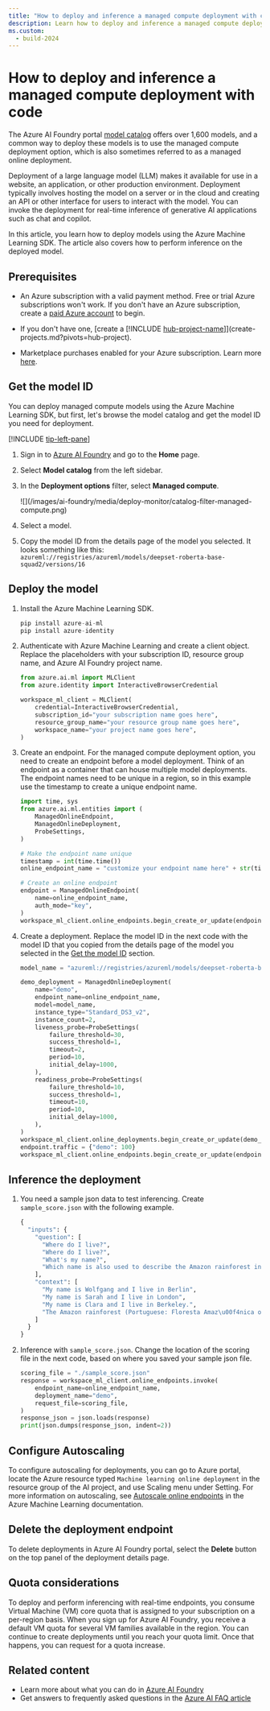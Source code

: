 ```yaml
---
title: "How to deploy and inference a managed compute deployment with code"
description: Learn how to deploy and inference a managed compute deployment with code.
ms.custom:
  - build-2024
---
```


# How to deploy and inference a managed compute deployment with code

The Azure AI Foundry portal [model catalog](../how-to/model-catalog-overview) offers over 1,600 models, and a common way to deploy these models is to use the managed compute deployment option, which is also sometimes referred to as a managed online deployment. 

Deployment of a large language model (LLM) makes it available for use in a website, an application, or other production environment. Deployment typically involves hosting the model on a server or in the cloud and creating an API or other interface for users to interact with the model. You can invoke the deployment for real-time inference of generative AI applications such as chat and copilot.

In this article, you learn how to deploy models using the Azure Machine Learning SDK. The article also covers how to perform inference on the deployed model.

## Prerequisites

- An Azure subscription with a valid payment method. Free or trial Azure subscriptions won't work. If you don't have an Azure subscription, create a [paid Azure account](https://azure.microsoft.com/pricing/purchase-options/pay-as-you-go) to begin.

- If you don't have one, [create a [!INCLUDE [hub-project-name](../includes/hub-project-name)]](create-projects.md?pivots=hub-project).

- Marketplace purchases enabled for your Azure subscription. Learn more [here](/azure/cost-management-billing/manage/enable-marketplace-purchases).

## Get the model ID

You can deploy managed compute models using the Azure Machine Learning SDK, but first, let's browse the model catalog and get the model ID you need for deployment.

[!INCLUDE [tip-left-pane](../includes/tip-left-pane)]

1. Sign in to [Azure AI Foundry](https://ai.azure.com/?cid=learnDocs) and go to the **Home** page.
1. Select **Model catalog** from the left sidebar.
1. In the **Deployment options** filter, select **Managed compute**.

    <Frame>
      ![](/images/ai-foundry/media/deploy-monitor/catalog-filter-managed-compute.png)
    </Frame>

1. Select a model.
1. Copy the model ID from the details page of the model you selected. It looks something like this: `azureml://registries/azureml/models/deepset-roberta-base-squad2/versions/16`



## Deploy the model

1.  Install the Azure Machine Learning SDK.

    ```python
    pip install azure-ai-ml
    pip install azure-identity
    ```

1. Authenticate with Azure Machine Learning and create a client object. Replace the placeholders with your subscription ID, resource group name, and Azure AI Foundry project name.

    ```python
    from azure.ai.ml import MLClient
    from azure.identity import InteractiveBrowserCredential
    
    workspace_ml_client = MLClient(
        credential=InteractiveBrowserCredential,
        subscription_id="your subscription name goes here",
        resource_group_name="your resource group name goes here",
        workspace_name="your project name goes here",
    )
    ```

1. Create an endpoint. For the managed compute deployment option, you need to create an endpoint before a model deployment. Think of an endpoint as a container that can house multiple model deployments. The endpoint names need to be unique in a region, so in this example use the timestamp to create a unique endpoint name.

    ```python
    import time, sys
    from azure.ai.ml.entities import (
        ManagedOnlineEndpoint,
        ManagedOnlineDeployment,
        ProbeSettings,
    )
    
    # Make the endpoint name unique
    timestamp = int(time.time())
    online_endpoint_name = "customize your endpoint name here" + str(timestamp)
    
    # Create an online endpoint
    endpoint = ManagedOnlineEndpoint(
        name=online_endpoint_name,
        auth_mode="key",
    )
    workspace_ml_client.online_endpoints.begin_create_or_update(endpoint).wait()
    ```

1. Create a deployment. Replace the model ID in the next code with the model ID that you copied from the details page of the model you selected in the [Get the model ID](#get-the-model-id) section.

    ```python
    model_name = "azureml://registries/azureml/models/deepset-roberta-base-squad2/versions/16" 
    
    demo_deployment = ManagedOnlineDeployment(
        name="demo",
        endpoint_name=online_endpoint_name,
        model=model_name,
        instance_type="Standard_DS3_v2",
        instance_count=2,
        liveness_probe=ProbeSettings(
            failure_threshold=30,
            success_threshold=1,
            timeout=2,
            period=10,
            initial_delay=1000,
        ),
        readiness_probe=ProbeSettings(
            failure_threshold=10,
            success_threshold=1,
            timeout=10,
            period=10,
            initial_delay=1000,
        ),
    )
    workspace_ml_client.online_deployments.begin_create_or_update(demo_deployment).wait()
    endpoint.traffic = {"demo": 100}
    workspace_ml_client.online_endpoints.begin_create_or_update(endpoint).result()
    ```

## Inference the deployment

1. You need a sample json data to test inferencing. Create `sample_score.json` with the following example. 

    ```python
    {
      "inputs": {
        "question": [
          "Where do I live?",
          "Where do I live?",
          "What's my name?",
          "Which name is also used to describe the Amazon rainforest in English?"
        ],
        "context": [
          "My name is Wolfgang and I live in Berlin",
          "My name is Sarah and I live in London",
          "My name is Clara and I live in Berkeley.",
          "The Amazon rainforest (Portuguese: Floresta Amaz\u00f4nica or Amaz\u00f4nia; Spanish: Selva Amaz\u00f3nica, Amazon\u00eda or usually Amazonia; French: For\u00eat amazonienne; Dutch: Amazoneregenwoud), also known in English as Amazonia or the Amazon Jungle, is a moist broadleaf forest that covers most of the Amazon basin of South America. This basin encompasses 7,000,000 square kilometres (2,700,000 sq mi), of which 5,500,000 square kilometres (2,100,000 sq mi) are covered by the rainforest. This region includes territory belonging to nine nations. The majority of the forest is contained within Brazil, with 60% of the rainforest, followed by Peru with 13%, Colombia with 10%, and with minor amounts in Venezuela, Ecuador, Bolivia, Guyana, Suriname and French Guiana. States or departments in four nations contain \"Amazonas\" in their names. The Amazon represents over half of the planet's remaining rainforests, and comprises the largest and most biodiverse tract of tropical rainforest in the world, with an estimated 390 billion individual trees divided into 16,000 species."
        ]
      }
    }
    ```

1. Inference with `sample_score.json`. Change the location of the scoring file in the next code, based on where you saved your sample json file.

    ```python
    scoring_file = "./sample_score.json" 
    response = workspace_ml_client.online_endpoints.invoke(
        endpoint_name=online_endpoint_name,
        deployment_name="demo",
        request_file=scoring_file,
    )
    response_json = json.loads(response)
    print(json.dumps(response_json, indent=2))
    ```

## Configure Autoscaling

To configure autoscaling for deployments, you can go to Azure portal, locate the Azure resource typed `Machine learning online deployment` in the resource group of the AI project, and use Scaling menu under Setting. For more information on autoscaling, see [Autoscale online endpoints](/azure/machine-learning/how-to-autoscale-endpoints) in the Azure Machine Learning documentation. 

## Delete the deployment endpoint

To delete deployments in Azure AI Foundry portal, select the **Delete** button on the top panel of the deployment details page.

## Quota considerations

To deploy and perform inferencing with real-time endpoints, you consume Virtual Machine (VM) core quota that is assigned to your subscription on a per-region basis. When you sign up for Azure AI Foundry, you receive a default VM quota for several VM families available in the region. You can continue to create deployments until you reach your quota limit. Once that happens, you can request for a quota increase.  

## Related content

- Learn more about what you can do in [Azure AI Foundry](../what-is-azure-ai-foundry)
- Get answers to frequently asked questions in the [Azure AI FAQ article](../faq.yml)
